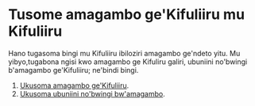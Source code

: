 # Tusome amagambo ge'Kifuliiru mu Kifuliiru

Hano tugasoma bingi mu Kifuliiru ibiloziri amagambo ge'ndeto yitu.
Mu yibyo,tugabona ngisi kwo amagambo ge Kifuliru galiri, ubuniini no'bwingi b'amagambo ge'Kifuliiru; ne'bindi bingi.

1. [Ukusoma amagambo ge'Kifuliiru](./amagambo).
2. [Ukusoma ubuniini no'bwingi bw'amagambo](./buniini-bwingi).
